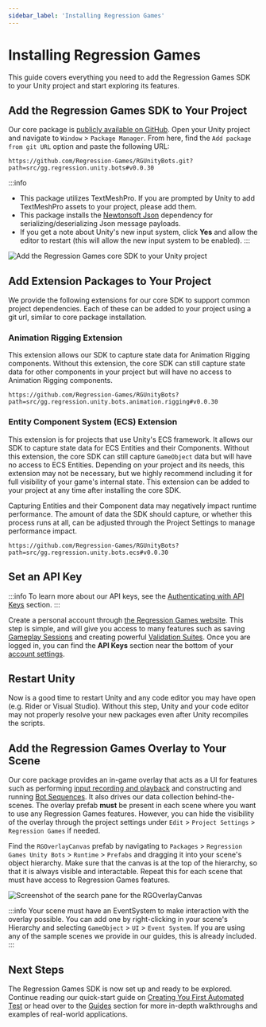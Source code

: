 ```yaml
---
sidebar_label: 'Installing Regression Games'
---
```



# Installing Regression Games

This guide covers everything you need to add the Regression Games SDK to your Unity project and start exploring its features.

## Add the Regression Games SDK to Your Project

Our core package is [publicly available on GitHub](https://github.com/Regression-Games/RGUnityBots).
Open your Unity project and navigate to `Window` > `Package Manager`. From here, find the `Add package from git URL` option and paste the following URL:

```
https://github.com/Regression-Games/RGUnityBots.git?path=src/gg.regression.unity.bots#v0.0.30
```

:::info
- This package utilizes TextMeshPro. If you are prompted by Unity to add TextMeshPro assets to your project, please add them.
- This package installs the [Newtonsoft Json](https://docs.unity3d.com/Packages/com.unity.nuget.newtonsoft-json@3.1/manual/index.html) dependency for serializing/deserializing Json message payloads.
- If you get a note about Unity's new input system, click **Yes** and allow the editor to restart (this will allow the new input system to be enabled).
:::

![Add the Regression Games core SDK to your Unity project](img/installing-regression-games/installing-sdk.gif)

## Add Extension Packages to Your Project

We provide the following extensions for our core SDK to support common project dependencies.
Each of these can be added to your project using a git url, similar to core package installation.

### Animation Rigging Extension

This extension allows our SDK to capture state data for Animation Rigging components.
Without this extension, the core SDK can still capture state data for other components in your project
but will have no access to Animation Rigging components.

```
https://github.com/Regression-Games/RGUnityBots?path=src/gg.regression.unity.bots.animation.rigging#v0.0.30
```

### Entity Component System (ECS) Extension

This extension is for projects that use Unity's ECS framework.
It allows our SDK to capture state data for ECS Entities and their Components.
Without this extension, the core SDK can still capture `GameObject` data but will have no access to ECS Entities.
Depending on your project and its needs, this extension may not be necessary, but we highly recommend including it
for full visibility of your game's internal state. This extension can be added to your project
at any time after installing the core SDK.

Capturing Entities and their Component data may negatively impact runtime performance.
The amount of data the SDK should capture, or whether this process runs at all, can be adjusted
through the Project Settings to manage performance impact.

```
https://github.com/Regression-Games/RGUnityBots?path=src/gg.regression.unity.bots.ecs#v0.0.30
```

## Set an API Key

:::info
To learn more about our API keys, see the [Authenticating with API Keys](../core-concepts/authenticating-with-api-keys) section.
:::

Create a personal account through [the Regression Games website](https://play.regression.gg/signup).
This step is simple, and will give you access to many
features such as saving [Gameplay Sessions](../core-concepts/gameplay-sessions)
and creating powerful [Validation Suites](../core-concepts/validation-suites).
Once you are logged in, you can find the **API Keys** section near the bottom of your [account settings](https://play.regression.gg/account).

<CreateAPIKey />

<SetAPIKeyInUnity />

## Restart Unity

Now is a good time to restart Unity and any code editor you may have open (e.g. Rider or Visual Studio).
Without this step, Unity and your code editor may not properly resolve your new packages even after Unity recompiles the scripts.

## Add the Regression Games Overlay to Your Scene

Our core package provides an in-game overlay that acts as a UI for features such as performing
[input recording and playback](../core-concepts/recording-gameplay)
and constructing and running [Bot Sequences](../core-concepts/bot-sequences/getting-started-with-bot-sequences-and-segments).
It also drives our data collection behind-the-scenes.
The overlay prefab **must** be present in each scene where you want to use any Regression Games features.
However, you can hide the visibility of the overlay through the project settings under
`Edit` > `Project Settings` > `Regression Games` if needed.

Find the `RGOverlayCanvas` prefab by navigating to
`Packages` > `Regression Games Unity Bots` > `Runtime` > `Prefabs` and dragging it into your scene's object hierarchy.
Make sure that the canvas is at the top of the hierarchy, so that it is always visible and interactable.
Repeat this for each scene that must have access to Regression Games features.

![Screenshot of the search pane for the RGOverlayCanvas](../partials/img/add-overlay-to-scene.gif)

:::info
Your scene must have an EventSystem to make interaction with the overlay possible.
You can add one by right-clicking in your scene's Hierarchy and selecting `GameObject` > `UI` > `Event System`.
If you are using any of the sample scenes we provide in our guides, this is already included.
:::


## Next Steps

The Regression Games SDK is now set up and ready to be explored.
Continue reading our quick-start guide on [Creating You First Automated Test](creating-your-first-automated-test) or
head over to the [Guides](../guides/writing-advanced-validations) section for more in-depth walkthroughs and examples of real-world applications.